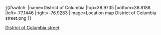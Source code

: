 {{#switch:{{{1}}}
|name=District of Columbia
|top=38.9735
|bottom=38.8188
|left=-77.1446
|right=-76.9283
|image=Location map District of Columbia street.png
}}<noinclude>
{{Location map/Info}}
[[Category:United States location map templates|District of Columbia street]]

</noinclude>